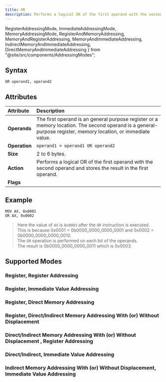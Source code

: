 ```yaml
---
title: OR
description: Performs a logical OR of the first operand with the second operand and stores the result in the first operand.
---
```


  RegisterAddressingMode,
  ImmediateAddressingMode,
  MemoryAddressingMode,
  RegisterAndMemoryAddressing,
  MemoryAndRegisterAddressing,
  MemoryAndImmediateAddressing,
  IndirectMemoryAndImmediateAddressing,
  DirectMemoryAndImmediateAddressing
} from "@site/src/components/AddressingModes";

## Syntax

```asm6502
OR operand1, operand2
```

## Attributes

| Attribute     | Description                                                                                                                                                   |
| :------------ | :------------------------------------------------------------------------------------------------------------------------------------------------------------ |
| **Operands**  | The first operand is an general purpose register or a memory location. The second operand is a general-purpose register, memory location, or immediate value. |
| **Operation** | `operand1 = operand1 OR operand2`                                                                                                                             |
| **Size**      | 2 to 6 bytes.                                                                                                                                                 |
| **Action**    | Performs a logical OR of the first operand with the second operand and stores the result in the first operand.                                                |
| **Flags**     | <FlagsChangedTable carryFlag={false} overflowFlag={false} zeroFlag="changed" signFlag="changed" parityFlag="changed" auxiliaryCarryFlag="changed" />                                       |

## Example 
```asm6502 showLineNumbers
MOV AX, 0x0001
OR AX, 0x0002
```
> Here the value of `AX` is `0x0003` after the `OR` instruction is executed. <br/>
> This is because 0x0001 = 0b0000_0000_0000_0001 and 0x0002 = 0b0000_0000_0000_0010. <br/>
> The `OR` operation is performed on each bit of the operands.<br/>
> The result is 0b0000_0000_0000_0011 which is 0x0003.

## Supported Modes 

### Register, Register Addressing
<RegisterAddressingMode instructionName="OR" />

### Register, Immediate Value Addressing 
<ImmediateAddressingMode instructionName="OR" />

### Register, Direct Memory Addressing
<MemoryAddressingMode instructionName="OR" />

### Register, Direct/Indirect Memory Addressing With (or) Without Displacement
<RegisterAndMemoryAddressing instructionName="OR" />

###  Direct/Indirect Memory Addressing With (or) Without Displacement , Register Addressing 
<MemoryAndRegisterAddressing instructionName="OR"/>

### Direct/Indirect, Immediate Value Addressing
<DirectMemoryAndImmediateAddressing instructionName="OR" />

### Indirect Memory Addressing With (or) Without Displacement, Immediate Value Addressing

<IndirectMemoryAndImmediateAddressing instructionName="OR" />